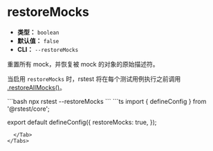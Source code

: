 # restoreMocks

- **类型：** `boolean`
- **默认值：** `false`
- **CLI：** `--restoreMocks`

重置所有 mock，并恢复被 mock 的对象的原始描述符。

当启用 `restoreMocks` 时，rstest 将在每个测试用例执行之前调用 [.restoreAllMocks()](/api/rstest/mockFunctions#rstestrestoreallmocks)。


<Tabs defaultValue='rstest.config.ts'>
  <Tab label="CLI">
  ```bash
  npx rstest --restoreMocks 
  ```
  </Tab>
  <Tab label="rstest.config.ts">
```ts
import { defineConfig } from '@rstest/core';

export default defineConfig({
  restoreMocks: true,
});
```
  </Tab>
</Tabs>

